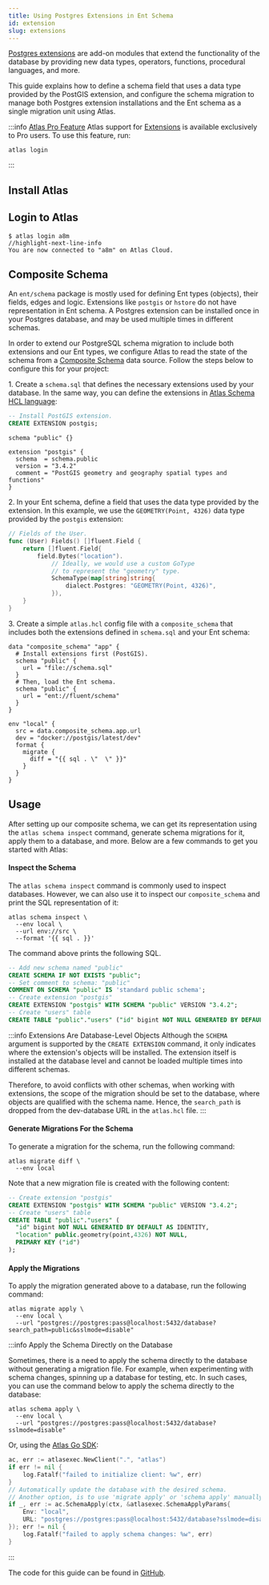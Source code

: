 ```yaml
---
title: Using Postgres Extensions in Ent Schema
id: extension
slug: extensions
---
```




[Postgres extensions](https://www.postgresql.org/docs/current/sql-createextension.html) are add-on modules that extend
the functionality of the database by providing new data types, operators, functions, procedural languages, and more.

This guide explains how to define a schema field that uses a data type provided by the PostGIS extension, and configure
the schema migration to manage both Postgres extension installations and the Ent schema as a single migration unit using
Atlas.

:::info [Atlas Pro Feature](https://atlasgo.io/features#pro-plan)
Atlas support for [Extensions](https://atlasgo.io/atlas-schema/hcl#extension) is available exclusively to Pro users.
To use this feature, run:
```
atlas login
```
:::

## Install Atlas

<InstallationInstructions />

## Login to Atlas

```shell
$ atlas login a8m
//highlight-next-line-info
You are now connected to "a8m" on Atlas Cloud.
```

## Composite Schema

An `ent/schema` package is mostly used for defining Ent types (objects), their fields, edges and logic. Extensions like
`postgis` or `hstore` do not have representation in Ent schema. A Postgres extension can be installed once in your
Postgres database, and may be used multiple times in different schemas.

In order to extend our PostgreSQL schema migration to include both extensions and our Ent types, we configure Atlas to
read the state of the schema from a [Composite Schema](https://atlasgo.io/atlas-schema/projects#data-source-composite_schema)
data source. Follow the steps below to configure this for your project:

1\. Create a `schema.sql` that defines the necessary extensions used by your database. In the same way, you can define
the extensions in [Atlas Schema HCL language](https://atlasgo.io/atlas-schema/hcl-types#extension):

<Tabs>
<TabItem value={"sql"} label={"Using SQL"}>

```sql title="schema.sql"
-- Install PostGIS extension.
CREATE EXTENSION postgis;
```

</TabItem>
<TabItem value={"hcl"} label={"Using HCL"}>

```hcl title="schema.hcl"
schema "public" {}

extension "postgis" {
  schema  = schema.public
  version = "3.4.2"
  comment = "PostGIS geometry and geography spatial types and functions"
}
```

</TabItem>
</Tabs>

2\. In your Ent schema, define a field that uses the data type provided by the extension. In this example, we use the
`GEOMETRY(Point, 4326)` data type provided by the `postgis` extension:

```go title="ent/schema/user.go" {7-9}
// Fields of the User.
func (User) Fields() []fluent.Field {
	return []fluent.Field{
		field.Bytes("location").
			// Ideally, we would use a custom GoType
			// to represent the "geometry" type.
			SchemaType(map[string]string{
				dialect.Postgres: "GEOMETRY(Point, 4326)",
			}),
	}
}
```

3\. Create a simple `atlas.hcl` config file with a `composite_schema` that includes both the extensions defined in
   `schema.sql` and your Ent schema:

```hcl title="atlas.hcl"
data "composite_schema" "app" {
  # Install extensions first (PostGIS).
  schema "public" {
    url = "file://schema.sql"
  }
  # Then, load the Ent schema.
  schema "public" {
    url = "ent://fluent/schema"
  }
}

env "local" {
  src = data.composite_schema.app.url
  dev = "docker://postgis/latest/dev"
  format {
    migrate {
      diff = "{{ sql . \"  \" }}"
    }
  }
}
```

## Usage

After setting up our composite schema, we can get its representation using the `atlas schema inspect` command, generate
schema migrations for it, apply them to a database, and more. Below are a few commands to get you started with Atlas:

#### Inspect the Schema

The `atlas schema inspect` command is commonly used to inspect databases. However, we can also use it to inspect our
`composite_schema` and print the SQL representation of it:

```shell
atlas schema inspect \
  --env local \
  --url env://src \
  --format '{{ sql . }}'
```

The command above prints the following SQL.

```sql
-- Add new schema named "public"
CREATE SCHEMA IF NOT EXISTS "public";
-- Set comment to schema: "public"
COMMENT ON SCHEMA "public" IS 'standard public schema';
-- Create extension "postgis"
CREATE EXTENSION "postgis" WITH SCHEMA "public" VERSION "3.4.2";
-- Create "users" table
CREATE TABLE "public"."users" ("id" bigint NOT NULL GENERATED BY DEFAULT AS IDENTITY, "location" public.geometry(point,4326) NOT NULL, PRIMARY KEY ("id"));
```

:::info Extensions Are Database-Level Objects
Although the `SCHEMA` argument is supported by the `CREATE EXTENSION` command, it only indicates where the extension's
objects will be installed. The extension itself is installed at the database level and cannot be loaded multiple times
into different schemas.

Therefore, to avoid conflicts with other schemas, when working with extensions, the scope of the migration should be set
to the database, where objects are qualified with the schema name. Hence, the `search_path` is dropped from the dev-database
URL in the `atlas.hcl` file.
:::

#### Generate Migrations For the Schema

To generate a migration for the schema, run the following command:

```shell
atlas migrate diff \
  --env local
```

Note that a new migration file is created with the following content:

```sql title="migrations/20240712090543.sql"
-- Create extension "postgis"
CREATE EXTENSION "postgis" WITH SCHEMA "public" VERSION "3.4.2";
-- Create "users" table
CREATE TABLE "public"."users" (
  "id" bigint NOT NULL GENERATED BY DEFAULT AS IDENTITY,
  "location" public.geometry(point,4326) NOT NULL,
  PRIMARY KEY ("id")
);
```

#### Apply the Migrations

To apply the migration generated above to a database, run the following command:

```
atlas migrate apply \
  --env local \
  --url "postgres://postgres:pass@localhost:5432/database?search_path=public&sslmode=disable"
```

:::info Apply the Schema Directly on the Database

Sometimes, there is a need to apply the schema directly to the database without generating a migration file. For example,
when experimenting with schema changes, spinning up a database for testing, etc. In such cases, you can use the command
below to apply the schema directly to the database:

```shell
atlas schema apply \
  --env local \
  --url "postgres://postgres:pass@localhost:5432/database?sslmode=disable"
```

Or, using the [Atlas Go SDK](https://github.com/ariga/atlas-go-sdk):

```go
ac, err := atlasexec.NewClient(".", "atlas")
if err != nil {
	log.Fatalf("failed to initialize client: %w", err)
}
// Automatically update the database with the desired schema.
// Another option, is to use 'migrate apply' or 'schema apply' manually.
if _, err := ac.SchemaApply(ctx, &atlasexec.SchemaApplyParams{
	Env: "local",
	URL: "postgres://postgres:pass@localhost:5432/database?sslmode=disable",
}); err != nil {
    log.Fatalf("failed to apply schema changes: %w", err)
}
```

:::

The code for this guide can be found in [GitHub](https://github.com/usalko/fluent/tree/master/examples/enum_types).